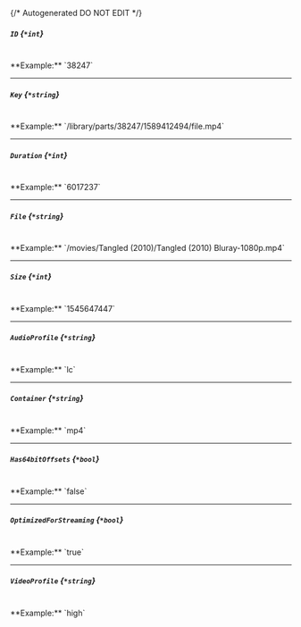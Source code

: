 {/* Autogenerated DO NOT EDIT  */}
##### `ID` *{`*int`}*
<br/>
**Example:** `38247`

---
##### `Key` *{`*string`}*
<br/>
**Example:** `/library/parts/38247/1589412494/file.mp4`

---
##### `Duration` *{`*int`}*
<br/>
**Example:** `6017237`

---
##### `File` *{`*string`}*
<br/>
**Example:** `/movies/Tangled (2010)/Tangled (2010) Bluray-1080p.mp4`

---
##### `Size` *{`*int`}*
<br/>
**Example:** `1545647447`

---
##### `AudioProfile` *{`*string`}*
<br/>
**Example:** `lc`

---
##### `Container` *{`*string`}*
<br/>
**Example:** `mp4`

---
##### `Has64bitOffsets` *{`*bool`}*
<br/>
**Example:** `false`

---
##### `OptimizedForStreaming` *{`*bool`}*
<br/>
**Example:** `true`

---
##### `VideoProfile` *{`*string`}*
<br/>
**Example:** `high`


